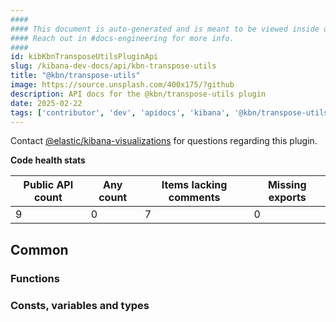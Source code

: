 ```yaml
---
####
#### This document is auto-generated and is meant to be viewed inside our experimental, new docs system.
#### Reach out in #docs-engineering for more info.
####
id: kibKbnTransposeUtilsPluginApi
slug: /kibana-dev-docs/api/kbn-transpose-utils
title: "@kbn/transpose-utils"
image: https://source.unsplash.com/400x175/?github
description: API docs for the @kbn/transpose-utils plugin
date: 2025-02-22
tags: ['contributor', 'dev', 'apidocs', 'kibana', '@kbn/transpose-utils']
---
```




Contact [@elastic/kibana-visualizations](https://github.com/orgs/elastic/teams/kibana-visualizations) for questions regarding this plugin.

**Code health stats**

| Public API count  | Any count | Items lacking comments | Missing exports |
|-------------------|-----------|------------------------|-----------------|
| 9 | 0 | 7 | 0 |

## Common

### Functions
<DocDefinitionList data={kbnTransposeUtilsObj.common.functions}/>

### Consts, variables and types
<DocDefinitionList data={kbnTransposeUtilsObj.common.misc}/>

